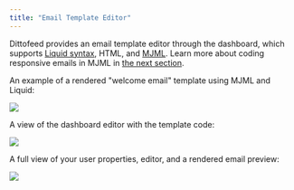 ```yaml
---
title: "Email Template Editor"
---
```


Dittofeed provides an email template editor through the dashboard, which supports [Liquid syntax](https://liquidjs.com/tutorials/intro-to-liquid.html), HTML, and [MJML](https://mjml.io/). Learn more about coding responsive emails in MJML in [the next section](/resources/templates/mjml).

An example of a rendered "welcome email" template using MJML and Liquid:

<Frame>
  <img src="/images/mjml-welcome-template-rendered.png" />
</Frame>

A view of the dashboard editor with the template code:

<Frame>
  <img src="/images/mjml-welcome-template-code.png" />
</Frame>

A full view of your user properties, editor, and a rendered email preview:

<Frame>
  <img src="/images/email-editor-full-view-with-mjml.png" />
</Frame>

